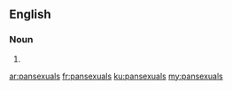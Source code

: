 ==English==

===Noun===
{{head|en|plural}}

# {{plural of|pansexual|lang=en}}

[[ar:pansexuals]]
[[fr:pansexuals]]
[[ku:pansexuals]]
[[my:pansexuals]]